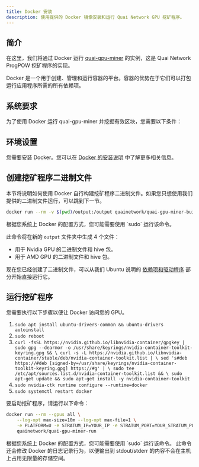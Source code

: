 ```yaml
---
title: Docker 安装
description: 使用提供的 Docker 镜像安装和运行 Quai Network GPU 挖矿程序。
---
```


## 简介

在这里，我们将通过 Docker 运行 [quai-gpu-miner](https://github.com/dominant-strategies/quai-gpu-miner) 的实例，这是 Quai Network ProgPOW 挖矿程序的实现。

Docker 是一个用于创建、管理和运行容器的平台。容器的优势在于它们可以打包运行应用程序所需的所有依赖项。

## 系统要求

为了使用 Docker 运行 quai-gpu-miner 并挖掘有效区块，您需要以下条件：

<CardGroup cols={3}>
	<Card
		title='已同步的 go-quai 节点'
		href='/guides/client/node'
		icon='computer'
	/>
	<Card
		title='已配置的 Stratum 代理'
		href='/guides/client/stratum'
		icon='router'
	/>
	<Card
		title='NVIDIA 或 AMD GPU'
		icon='microchip'
	/>
	<Card
		title='4GB+ 内存'
		icon='usb-drive'
	/>
</CardGroup>

## 环境设置

您需要安装 Docker。您可以在 [Docker 的安装说明](https://docs.docker.com/engine/install/) 中了解更多相关信息。

## 创建挖矿程序二进制文件

本节将说明如何使用 Docker 自行构建挖矿程序二进制文件。如果您只想使用我们提供的二进制文件运行，可以跳到下一节。

```bash
docker run --rm -v $(pwd)/output:/output quainetwork/quai-gpu-miner-build
```

<Note>
    根据您系统上 Docker 的配置方式，您可能需要使用 `sudo` 运行该命令。
</Note>

此命令将在新的 `output` 文件夹中生成 4 个文件：
- 用于 Nvidia GPU 的二进制文件和 hive 包。
- 用于 AMD GPU 的二进制文件和 hive 包。

现在您已经创建了二进制文件，可以从我们 Ubuntu 说明的 [依赖项和驱动程序](https://docs.qu.ai/guides/miner/ubuntu#dependencies-and-drivers) 部分开始直接运行它。

## 运行挖矿程序

您需要执行以下步骤以便让 Docker 访问您的 GPU。

1. `sudo apt install ubuntu-drivers-common && ubuntu-drivers autoinstall`
2. `sudo reboot`
3. `curl -fsSL https://nvidia.github.io/libnvidia-container/gpgkey | sudo gpg --dearmor -o /usr/share/keyrings/nvidia-container-toolkit-keyring.gpg && \
    curl -s -L https://nvidia.github.io/libnvidia-container/stable/deb/nvidia-container-toolkit.list | \
    sed 's#deb https://#deb [signed-by=/usr/share/keyrings/nvidia-container-toolkit-keyring.gpg] https://#g' | \
    sudo tee /etc/apt/sources.list.d/nvidia-container-toolkit.list && \
    sudo apt-get update && sudo apt-get install -y nvidia-container-toolkit`
4. `sudo nvidia-ctk runtime configure --runtime=docker`
5. `sudo systemctl restart docker`

要启动挖矿程序，请运行以下命令：
```bash
docker run --rm --gpus all \
    --log-opt max-size=10m --log-opt max-file=1 \
    -e PLATFORM=U -e STRATUM_IP=YOUR_IP -e STRATUM_PORT=YOUR_STRATUM_PORT \
    quainetwork/quai-gpu-miner-run
```

<Note>
    根据您系统上 Docker 的配置方式，您可能需要使用 `sudo` 运行该命令。
</Note>

<Note> 
    此命令还会修改 Docker 的日志记录行为，以便输出到 stdout/stderr 的内容不会在主机上占用无限量的存储空间。
</Note>
